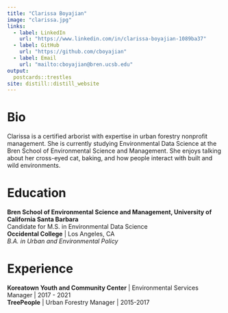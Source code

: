 ```yaml
---
title: "Clarissa Boyajian"
image: "clarissa.jpg"
links:
  - label: LinkedIn
    url: "https://www.linkedin.com/in/clarissa-boyajian-1089ba37"
  - label: GitHub
    url: "https://github.com/cboyajian"
  - label: Email
    url: "mailto:cboyajian@bren.ucsb.edu"
output:
  postcards::trestles
site: distill::distill_website
---
```


# Bio
Clarissa is a certified arborist with expertise in urban forestry nonprofit management. She is currently studying Environmental Data Science at the Bren School of Environmental Science and Management. She enjoys talking about her cross-eyed cat, baking, and how people interact with built and wild environments.

# Education
**Bren School of Environmental Science and Management, University of California Santa Barbara**  
Candidate for M.S. in Environmental Data Science  
**Occidental College** | Los Angeles, CA  
*B.A. in Urban and Environmental Policy  *

# Experience
**Koreatown Youth and Community Center** | Environmental Services Manager | 2017 - 2021  
**TreePeople** | Urban Forestry Manager | 2015-2017